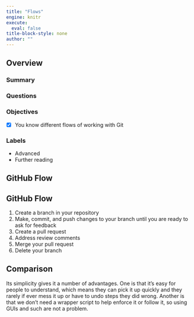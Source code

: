 ```yaml
---
title: "Flows"
engine: knitr
execute:
  eval: false
title-block-style: none
author: ""
---
```


## Overview

### Summary

### Questions

### Objectives

- [x] You know different flows of working with Git

### Labels

- Advanced
- Further reading

## GitHub Flow

## GitHub Flow

1. Create a branch in your repository
2. Make, commit, and push changes to your branch until you are ready to ask for feedback
3. Create a pull request
4. Address review comments
5. Merge your pull request
6. Delete your branch

## Comparison

Its simplicity gives it a number of advantages. One is that it’s easy for people to understand, which means they can pick it up quickly and they rarely if ever mess it up or have to undo steps they did wrong. Another is that we don’t need a wrapper script to help enforce it or follow it, so using GUIs and such are not a problem.

